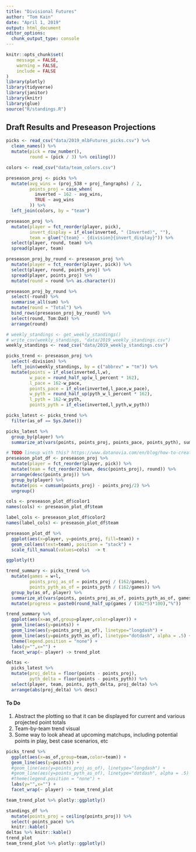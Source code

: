 ```yaml
---
title: "Divisional Futures"
author: "Tom Kain"
date: "April 1, 2019"
output: html_document
editor_options: 
  chunk_output_type: console
---
```


```r
knitr::opts_chunk$set(
	message = FALSE,
	warning = FALSE,
	include = FALSE
)
library(plotly)
library(tidyverse)
library(janitor)
library(knitr)
library(glue)
source("R/standings.R")
```
## Draft Results and Preseason Projections
```r
picks <- read_csv("data/2019_mlbFutures_picks.csv") %>% 
  clean_names() %>% 
  mutate(pick = row_number(),
         round = (pick / 3) %>% ceiling())

colors <- read_csv("data/team_colors.csv")
```
```r
preseason_proj <- picks %>%
  mutate(avg_wins = (proj_538 + proj_fangraphs) / 2,
         points_proj = case_when(
           inverted ~ 162 - avg_wins,
           TRUE ~ avg_wins
         )) %>% 
  left_join(colors, by = "team")
```
```r
preseason_proj %>% 
  mutate(player = fct_reorder(player, pick),
         invert_display = if_else(inverted, " (Inverted)", ""),
         team = glue("{team} - {division}{invert_display}")) %>% 
  select(player, round, team) %>% 
  spread(player, team) 

preseason_proj_by_round <- preseason_proj %>% 
  mutate(player = fct_reorder(player, pick)) %>% 
  select(player, round, points_proj) %>%
  spread(player, points_proj) %>% 
  mutate(round = round %>% as.character())

preseason_proj_by_round %>% 
  select(-round) %>% 
  summarise_all(sum) %>% 
  mutate(round = "Total") %>%
  bind_rows(preseason_proj_by_round) %>% 
  select(round, Tom:Dad) %>% 
  arrange(round) 

```

```r
# weekly_standings <- get_weekly_standings()
# write_csv(weekly_standings, "data/2019_weekly_standings.csv")
weekly_standings <- read_csv("data/2019_weekly_standings.csv")
```

```r
picks_trend <- preseason_proj %>% 
  select(-division) %>% 
  left_join(weekly_standings, by = c("abbrev" = "tm")) %>% 
  mutate(points = if_else(inverted,l,w),
         w_pace = round_half_up(w_l_percent * 162),
         l_pace = 162-w_pace,
         points_pace = if_else(inverted,l_pace,w_pace),
         w_pyth = round_half_up(pyth_w_l_percent * 162),
         l_pyth = 162-w_pyth,
         points_pyth = if_else(inverted,l_pyth,w_pyth))

picks_latest <- picks_trend %>% 
  filter(as_of == Sys.Date())

picks_latest %>% 
  group_by(player) %>% 
  summarize_at(vars(points, points_proj, points_pace, points_pyth), sum) -> standings_df
```

```r
# TODO lineup with this? https://www.datanovia.com/en/blog/how-to-create-a-ggplot-stacked-bar-chart-2/ or this? https://stackoverflow.com/questions/6644997/showing-data-values-on-stacked-bar-chart-in-ggplot2
preseason_plot_df <- preseason_proj %>% 
  mutate(player = fct_reorder(player, pick)) %>% 
  mutate(team = fct_reorder2(team, desc(points_proj), round)) %>%
  arrange(desc(points_proj)) %>% 
  group_by(player) %>% 
  mutate(pos = cumsum(points_proj) - points_proj/2) %>% 
  ungroup()

cols <- preseason_plot_df$color1
names(cols) <- preseason_plot_df$team

label_cols <- preseason_plot_df$color2
names(label_cols) <- preseason_plot_df$team

preseason_plot_df %>% 
  ggplot(aes(x=player, y=points_proj, fill=team)) +
  geom_col(aes(text=team), position = "stack") +
  scale_fill_manual(values=cols)  -> t

ggplotly(t)
```

```r
trend_summary <- picks_trend %>% 
  mutate(games = w+l,
         points_proj_as_of = points_proj / (162/games),
         points_pyth_as_of = points_pyth / (162/games)) %>% 
  group_by(as_of, player) %>% 
  summarize_at(vars(points, points_proj_as_of, points_pyth_as_of, games), sum) %>% 
  mutate(progress = paste0(round_half_up(games / (162*5)*100),"%"))

trend_summary %>% 
  ggplot(aes(x=as_of,group=player,color=player)) +
  geom_line(aes(y=points)) +
  geom_line(aes(y=points_proj_as_of), linetype="longdash") +
  geom_line(aes(y=points_pyth_as_of), linetype="dotdash", alpha = .5) +
  theme(legend.position = "none") +
  labs(y="",x="") +
  facet_wrap(~ player) -> trend_plot
```

```r
deltas <- 
  picks_latest %>% 
  mutate(proj_delta = floor(points - points_proj),
         pyth_delta = floor(points - points_pyth)) %>% 
  select(player, team, points, pyth_delta, proj_delta) %>% 
  arrange(abs(proj_delta) %>% desc)
```



#### To Do

1. Abstract the plotting so that it can be displayed for current and various projected point totals
2. Team-by-team trend visual
3. Some way to look ahead at upcoming matchups, including potential points in play, best case scenarios, etc

```r
picks_trend %>% 
  ggplot(aes(x=as_of,group=team,color=team)) +
  geom_line(aes(y=points)) +
  #geom_line(aes(y=points_proj_as_of), linetype="longdash") +
  #geom_line(aes(y=points_pyth_as_of), linetype="dotdash", alpha = .5) +
  #theme(legend.position = "none") +
  labs(y="",x="") +
  facet_wrap(~ player) -> team_trend_plot

team_trend_plot %>% plotly::ggplotly()

```

```r
standings_df %>% 
  mutate(points_proj = ceiling(points_proj)) %>% 
  select(-points_pace) %>% 
  knitr::kable()
deltas %>% knitr::kable()
trend_plot
team_trend_plot %>% plotly::ggplotly()
```
